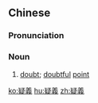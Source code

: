 {{also|疑义}}
==Chinese==
{{zh-forms|s=疑义}}

===Pronunciation===
{{zh-pron
|m=yíyì
|c=ji4 ji6
|mn=qz,tw,xm,zz:gî-gī
|cat=n
}}

===Noun===
{{zh-noun}}

# [[doubt]]; [[doubtful]] [[point]]

[[ko:疑義]]
[[hu:疑義]]
[[zh:疑義]]